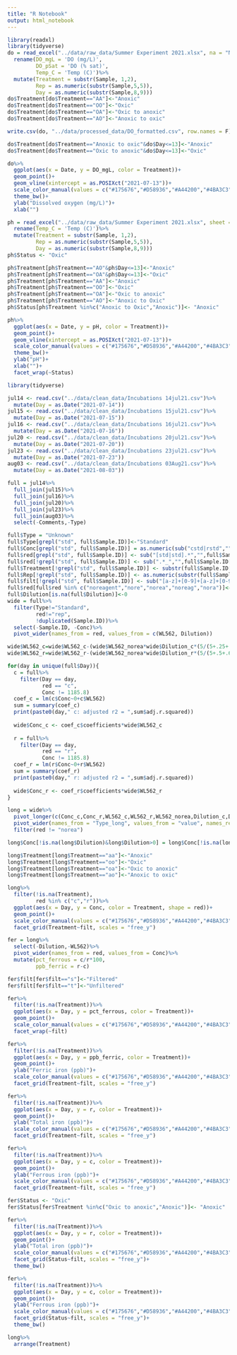 ```yaml
---
title: "R Notebook"
output: html_notebook
---
```


```r
library(readxl)
library(tidyverse)
do = read_excel("../data/raw_data/Summer Experiment 2021.xlsx", na = "N/A")%>%
  rename(DO_mgL = 'DO (mg/L)',
         DO_pSat = 'DO (% sat)',
         Temp_C = 'Temp (C)')%>%
  mutate(Treatment = substr(Sample, 1,2),
         Rep = as.numeric(substr(Sample,5,5)),
         Day = as.numeric(substr(Sample,8,9)))
do$Treatment[do$Treatment=="AA"]<-"Anoxic"
do$Treatment[do$Treatment=="OO"]<-"Oxic"
do$Treatment[do$Treatment=="OA"]<-"Oxic to anoxic"
do$Treatment[do$Treatment=="AO"]<-"Anoxic to oxic"

write.csv(do, "../data/processed_data/DO_formatted.csv", row.names = F)

do$Treatment[do$Treatment=="Anoxic to oxic"&do$Day<=13]<-"Anoxic"
do$Treatment[do$Treatment=="Oxic to anoxic"&do$Day<=13]<-"Oxic"

do%>%
  ggplot(aes(x = Date, y = DO_mgL, color = Treatment))+
  geom_point()+
  geom_vline(xintercept = as.POSIXct("2021-07-13"))+
  scale_color_manual(values = c("#175676","#D58936","#A44200","#4BA3C3"))+
  theme_bw()+
  ylab("Dissolved oxygen (mg/L)")+
  xlab("")

ph = read_excel("../data/raw_data/Summer Experiment 2021.xlsx", sheet = 2, na = "N/A")%>%
  rename(Temp_C = 'Temp (C)')%>%
  mutate(Treatment = substr(Sample, 1,2),
         Rep = as.numeric(substr(Sample,5,5)),
         Day = as.numeric(substr(Sample,8,9)))
ph$Status <- "Oxic"

ph$Treatment[ph$Treatment=="AO"&ph$Day<=13]<-"Anoxic"
ph$Treatment[ph$Treatment=="OA"&ph$Day<=13]<-"Oxic"
ph$Treatment[ph$Treatment=="AA"]<-"Anoxic"
ph$Treatment[ph$Treatment=="OO"]<-"Oxic"
ph$Treatment[ph$Treatment=="OA"]<-"Oxic to anoxic"
ph$Treatment[ph$Treatment=="AO"]<-"Anoxic to Oxic"
ph$Status[ph$Treatment %in%c("Anoxic to Oxic","Anoxic")]<- "Anoxic"

ph%>%
  ggplot(aes(x = Date, y = pH, color = Treatment))+
  geom_point()+
  geom_vline(xintercept = as.POSIXct("2021-07-13"))+
  scale_color_manual(values = c("#175676","#D58936","#A44200","#4BA3C3"))+
  theme_bw()+
  ylab("pH")+
  xlab("")+ 
  facet_wrap(~Status)

```


```r
library(tidyverse)

jul14 <- read.csv("../data/clean_data/Incubations 14jul21.csv")%>%
  mutate(Day = as.Date("2021-07-14"))
jul15 <- read.csv("../data/clean_data/Incubations 15jul21.csv")%>%
  mutate(Day = as.Date("2021-07-15"))
jul16 <- read.csv("../data/clean_data/Incubations 16jul21.csv")%>%
  mutate(Day = as.Date("2021-07-16"))
jul20 <- read.csv("../data/clean_data/Incubations 20jul21.csv")%>%
  mutate(Day = as.Date("2021-07-20"))
jul23 <- read.csv("../data/clean_data/Incubations 23jul21.csv")%>%
  mutate(Day = as.Date("2021-07-23"))
aug03 <- read.csv("../data/clean_data/Incubations 03Aug21.csv")%>%
  mutate(Day = as.Date("2021-08-03"))

full = jul14%>%
  full_join(jul15)%>%
  full_join(jul16)%>%
  full_join(jul20)%>%
  full_join(jul23)%>%
  full_join(aug03)%>%
  select(-Comments,-Type)

full$Type = "Unknown"
full$Type[grepl("std", full$Sample.ID)]<-"Standard"
full$Conc[grepl("std", full$Sample.ID)] = as.numeric(sub("cstd|rstd","",full$Sample.ID[grepl("std", full$Sample.ID)]))
full$red[grepl("std", full$Sample.ID)] <- sub("[std|std].*","",full$Sample.ID[grepl("std", full$Sample.ID)])
full$red[!grepl("std", full$Sample.ID)] <- sub(".*_","",full$Sample.ID[!grepl("std", full$Sample.ID)])
full$Treatment[!grepl("std", full$Sample.ID)] <- substr(full$Sample.ID[!grepl("std", full$Sample.ID)],1,2)
full$Rep[!grepl("std", full$Sample.ID)] <- as.numeric(substr(full$Sample.ID[!grepl("std", full$Sample.ID)],4,4))
full$filt[!grepl("std", full$Sample.ID)] <- sub("[a-z]+[0-9]+[a-z]+[0-9]+","",sub("_.+","",full$Sample.ID[!grepl("std", full$Sample.ID)]))
full$red[full$red %in% c("noreagent","nore","norea","noreag","nora")]<-"norea"
full$Dilution[is.na(full$Dilution)]<-0
wide = full%>%
  filter(Type!="Standard",
         red!="rep",
         !duplicated(Sample.ID))%>%
  select(-Sample.ID, -Conc)%>%
  pivot_wider(names_from = red, values_from = c(WL562, Dilution))

wide$WL562_c=wide$WL562_c-(wide$WL562_norea*wide$Dilution_c*(5/(5+.25+.625)))
wide$WL562_r=wide$WL562_r-(wide$WL562_norea*wide$Dilution_r*(5/(5+.5+.625)))

for(day in unique(full$Day)){
  c = full%>%
    filter(Day == day,
           red == "c",
           Conc != 1185.8)
  coef_c = lm(c$Conc~0+c$WL562)
  sum = summary(coef_c)
  print(paste0(day," c: adjusted r2 = ",sum$adj.r.squared))
  
  wide$Conc_c <- coef_c$coefficients*wide$WL562_c
  
  r = full%>%
    filter(Day == day,
           red == "r",
           Conc != 1185.8)
  coef_r = lm(r$Conc~0+r$WL562)
  sum = summary(coef_r)
  print(paste0(day," r: adjusted r2 = ",sum$adj.r.squared))
  
  wide$Conc_r <- coef_r$coefficients*wide$WL562_r
}

long = wide%>%
  pivot_longer(c(Conc_c,Conc_r,WL562_c,WL562_r,WL562_norea,Dilution_c,Dilution_r,Dilution_norea), names_to = c("Type_long","red"), values_to = "value",names_pattern = "(.+)_([a-z]+)")%>%
  pivot_wider(names_from = "Type_long", values_from = "value", names_repair = "unique")%>%
  filter(red != "norea")

long$Conc[!is.na(long$Dilution)&long$Dilution>0] = long$Conc[!is.na(long$Dilution)&long$Dilution>0] *1/long$Dilution[!is.na(long$Dilution)&long$Dilution>0]

long$Treatment[long$Treatment=="aa"]<-"Anoxic"
long$Treatment[long$Treatment=="oo"]<-"Oxic"
long$Treatment[long$Treatment=="oa"]<-"Oxic to anoxic"
long$Treatment[long$Treatment=="ao"]<-"Anoxic to oxic"

long%>%
  filter(!is.na(Treatment), 
         red %in% c("c","r"))%>%
  ggplot(aes(x = Day, y = Conc, color = Treatment, shape = red))+
  geom_point()+
  scale_color_manual(values = c("#175676","#D58936","#A44200","#4BA3C3"))+
  facet_grid(Treatment~filt, scales = "free_y")

fer = long%>%
  select(-Dilution,-WL562)%>%
  pivot_wider(names_from = red, values_from = Conc)%>%
  mutate(pct_ferrous = c/r*100,
         ppb_ferric = r-c)

fer$filt[fer$filt=="s"]<-"Filtered"
fer$filt[fer$filt=="t"]<-"Unfiltered"

fer%>%
  filter(!is.na(Treatment))%>%
  ggplot(aes(x = Day, y = pct_ferrous, color = Treatment))+
  geom_point()+
  scale_color_manual(values = c("#175676","#D58936","#A44200","#4BA3C3"))+
  facet_wrap(~filt)

fer%>%
  filter(!is.na(Treatment))%>%
  ggplot(aes(x = Day, y = ppb_ferric, color = Treatment))+
  geom_point()+
  ylab("Ferric iron (ppb)")+
  scale_color_manual(values = c("#175676","#D58936","#A44200","#4BA3C3"))+
  facet_grid(Treatment~filt, scales = "free_y")

fer%>%
  filter(!is.na(Treatment))%>%
  ggplot(aes(x = Day, y = r, color = Treatment))+
  geom_point()+
  ylab("Total iron (ppb)")+
  scale_color_manual(values = c("#175676","#D58936","#A44200","#4BA3C3"))+
  facet_grid(Treatment~filt, scales = "free_y")

fer%>%
  filter(!is.na(Treatment))%>%
  ggplot(aes(x = Day, y = c, color = Treatment))+
  geom_point()+
  ylab("Ferrous iron (ppb)")+
  scale_color_manual(values = c("#175676","#D58936","#A44200","#4BA3C3"))+
  facet_grid(Treatment~filt, scales = "free_y")

fer$Status <- "Oxic"
fer$Status[fer$Treatment %in%c("Oxic to anoxic","Anoxic")]<- "Anoxic"

fer%>%
  filter(!is.na(Treatment))%>%
  ggplot(aes(x = Day, y = r, color = Treatment))+
  geom_point()+
  ylab("Total iron (ppb)")+
  scale_color_manual(values = c("#175676","#D58936","#A44200","#4BA3C3"))+
  facet_grid(Status~filt, scales = "free_y")+
  theme_bw()

fer%>%
  filter(!is.na(Treatment))%>%
  ggplot(aes(x = Day, y = c, color = Treatment))+
  geom_point()+
  ylab("Ferrous iron (ppb)")+
  scale_color_manual(values = c("#175676","#D58936","#A44200","#4BA3C3"))+
  facet_grid(Status~filt, scales = "free_y")+
  theme_bw()

long%>%
  arrange(Treatment)
```

